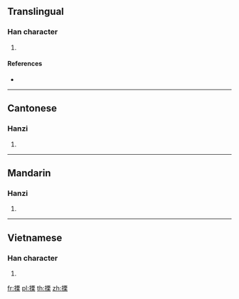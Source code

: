 {{character info/new}}
==Translingual==

===Han character===
{{Han char|rn=64|rad=手|as=10|sn=13|four=51094|canj=QMWD|ids=⿰扌栗}}

# {{defn|Han|sort=手10}}

====References====
* {{Han ref|kx=0448.050|dkj=12509|dj=0798.230|hdz=31930.050|uh=642E|ud=25646|bh=DDB9|bd=56761}}

----

==Cantonese==

===Hanzi===
{{yue-hanzi|jyut=[[leot6]]|y=leut6}}

# {{defn|lang=yue|sort=手10}}

----

==Mandarin==

===Hanzi===
{{cmn-hanzi|pin=[[lì]] ([[li4]]), [[gǔ]] ([[gu3]])|wg=li<sup>4</sup>, ku<sup>3</sup>}}

# {{defn|lang=cmn|sort=手10}}

----

==Vietnamese==

===Han character===
{{vi-hantu|rs=手10|lắt}}

# {{defn|lang=vi|sort=手10}}

[[fr:搮]]
[[pl:搮]]
[[th:搮]]
[[zh:搮]]